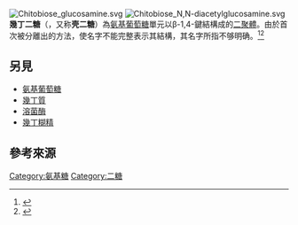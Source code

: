 [[Image:Chitobiose_glucosamine.svg|thumb]]
[[Image:Chitobiose_N,N-diacetylglucosamine.svg|thumb]]
'''幾丁二糖'''（{{lang-en|Chitobiose}}，又称'''壳二糖'''）為[[氨基葡萄糖|氨基葡萄糖]]單元以β-1,4-鍵結構成的[[二聚體|二聚體]]。由於首次被分離出的方法，使名字不能完整表示其結構，其名字所指不够明确。<ref>{{Cite journal|title=Über Chitin und chitobiose|url=https://onlinelibrary.wiley.com/doi/10.1002/cber.19310640918|last=Bergmann|first=Max|last2=Zervas|first2=Leonidas|date=1931-10-14|journal=Berichte der deutschen chemischen Gesellschaft (A and B Series)|issue=9|doi=10.1002/cber.19310640918|volume=64|pages=2436–2440|language=en|last3=Silberkweit|first3=Efim}}</ref><ref>{{Cite journal|title=Über den enzymatischen Abbau der Cellulose und ihrer Spaltprodukte. 2. Mitteilung über enzymatische Spaltung von Polysacchariden|url=https://onlinelibrary.wiley.com/doi/10.1002/jlac.19335030109|last=Grassmann|first=W.|last2=Zechmeister|first2=L.|date=1933|journal=Justus Liebig's Annalen der Chemie|issue=1|doi=10.1002/jlac.19335030109|volume=503|pages=167–179|language=de|last3=Tóth|first3=G.|last4=Stadler|first4=R.}}</ref>

==另見==
* [[氨基葡萄糖|氨基葡萄糖]]
* [[幾丁質|幾丁質]]
* [[溶菌酶|溶菌酶]]
* [[幾丁糊精|幾丁糊精]]

==參考來源==
{{reflist}}
{{biochem-stub}}
[[Category:氨基糖|Category:氨基糖]]
[[Category:二糖|Category:二糖]]